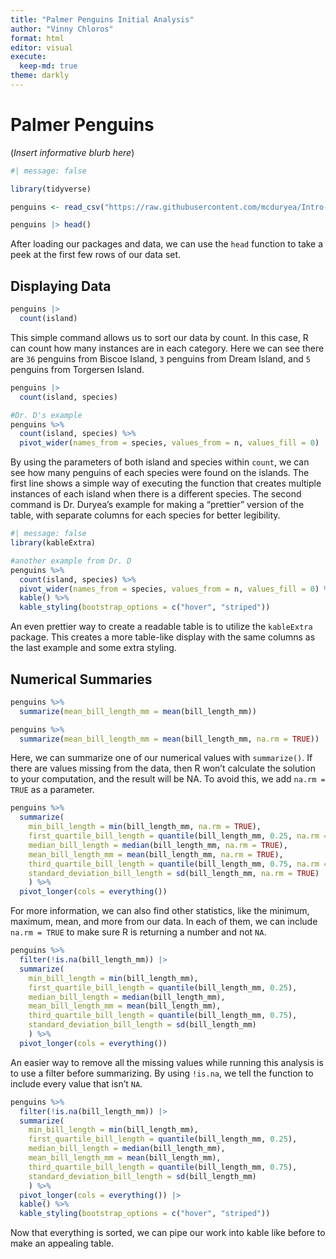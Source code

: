 ```yaml
---
title: "Palmer Penguins Initial Analysis"
author: "Vinny Chloros"
format: html
editor: visual
execute:
  keep-md: true
theme: darkly
---
```


# Palmer Penguins

(*Insert informative blurb here*)

```r
#| message: false

library(tidyverse)

penguins <- read_csv("https://raw.githubusercontent.com/mcduryea/Intro-to-Bioinformatics/main/data/penguins_samp1.csv")

penguins |> head()
```

After loading our packages and data, we can use the `head` function to take a peek at the first few rows of our data set.

## Displaying Data

```r
penguins |>
  count(island)
```

This simple command allows us to sort our data by count. In this case, R can count how many instances are in each category. Here we can see there are `36` penguins from Biscoe Island, `3` penguins from Dream Island, and `5` penguins from Torgersen Island.

```r
penguins |>
  count(island, species)

#Dr. D's example
penguins %>%
  count(island, species) %>%
  pivot_wider(names_from = species, values_from = n, values_fill = 0)
```

By using the parameters of both island and species within `count`, we can see how many penguins of each species were found on the islands. The first line shows a simple way of executing the function that creates multiple instances of each island when there is a different species. 
The second command is Dr. Duryea's example for making a "prettier" version of the table, with separate columns for each species for better legibility.

```r
#| message: false
library(kableExtra)

#another example from Dr. D
penguins %>%
  count(island, species) %>%
  pivot_wider(names_from = species, values_from = n, values_fill = 0) %>%
  kable() %>%
  kable_styling(bootstrap_options = c("hover", "striped"))
```

An even prettier way to create a readable table is to utilize the `kableExtra` package. This creates a more table-like display with the same columns as the last example and some extra styling.

## Numerical Summaries

```r
penguins %>%
  summarize(mean_bill_length_mm = mean(bill_length_mm))

penguins %>%
  summarize(mean_bill_length_mm = mean(bill_length_mm, na.rm = TRUE))
```

Here, we can summarize one of our numerical values with `summarize()`. If there are values missing from the data, then R won't calculate the solution to your computation, and the result will be NA. To avoid this, we add `na.rm = TRUE` as a parameter.

```r
penguins %>%
  summarize(
    min_bill_length = min(bill_length_mm, na.rm = TRUE),
    first_quartile_bill_length = quantile(bill_length_mm, 0.25, na.rm = TRUE),
    median_bill_length = median(bill_length_mm, na.rm = TRUE),
    mean_bill_length_mm = mean(bill_length_mm, na.rm = TRUE),
    third_quartile_bill_length = quantile(bill_length_mm, 0.75, na.rm = TRUE),
    standard_deviation_bill_length = sd(bill_length_mm, na.rm = TRUE)
    ) %>%
  pivot_longer(cols = everything())
```

For more information, we can also find other statistics, like the minimum, maximum, mean, and more from our data. In each of them, we can include `na.rm = TRUE` to make sure R is returning a number and not `NA`.

```r
penguins %>%
  filter(!is.na(bill_length_mm)) |>
  summarize(
    min_bill_length = min(bill_length_mm),
    first_quartile_bill_length = quantile(bill_length_mm, 0.25),
    median_bill_length = median(bill_length_mm),
    mean_bill_length_mm = mean(bill_length_mm),
    third_quartile_bill_length = quantile(bill_length_mm, 0.75),
    standard_deviation_bill_length = sd(bill_length_mm)
    ) %>%
  pivot_longer(cols = everything())
```

An easier way to remove all the missing values while running this analysis is to use a filter before summarizing. By using `!is.na`, we tell the function to include every value that isn't `NA`.

```r
penguins %>%
  filter(!is.na(bill_length_mm)) |>
  summarize(
    min_bill_length = min(bill_length_mm),
    first_quartile_bill_length = quantile(bill_length_mm, 0.25),
    median_bill_length = median(bill_length_mm),
    mean_bill_length_mm = mean(bill_length_mm),
    third_quartile_bill_length = quantile(bill_length_mm, 0.75),
    standard_deviation_bill_length = sd(bill_length_mm)
    ) %>%
  pivot_longer(cols = everything()) |>
  kable() %>%
  kable_styling(bootstrap_options = c("hover", "striped"))
```

Now that everything is sorted, we can pipe our work into kable like before to make an appealing table.